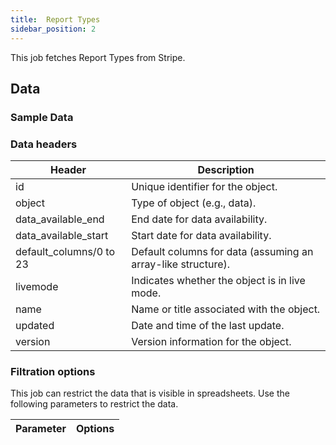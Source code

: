```yaml
---
title:  Report Types
sidebar_position: 2
---
```


This job fetches Report Types from Stripe. 

<AddJob
  template="gsheet_stripe_report_types" 
/>

## Data

### Sample Data

<Gsheet
  src="https://docs.google.com/spreadsheets/d/1yiCWVI4oGzIPUBR2Emm2YJGfpisbRnxShpuFw1MVqzE/edit#gid=167219103"
/>


### Data headers 

| Header                   | Description                                                         |
|--------------------------|---------------------------------------------------------------------|
| id                       | Unique identifier for the object.                                   |
| object                   | Type of object (e.g., data).                                        |
| data_available_end       | End date for data availability.                                     |
| data_available_start     | Start date for data availability.                                   |
| default_columns/0 to 23  | Default columns for data (assuming an array-like structure).        |
| livemode                 | Indicates whether the object is in live mode.                       |
| name                     | Name or title associated with the object.                           |
| updated                  | Date and time of the last update.                                   |
| version                  | Version information for the object.                                 |




### Filtration options 

This job can restrict the data that is visible in spreadsheets. Use the following parameters to restrict the data.

| Parameter | Options |
|----|----|


